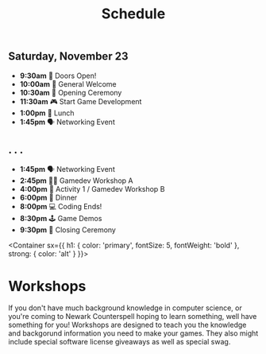 
<Header sx={{ bg: 'accent' }}>

# Schedule

</Header>

<Schedule>

## Saturday, November 23
- **9:30am** 🚪 Doors Open!
- **10:00am** 👋 General Welcome
- **10:30am** 📢 Opening Ceremony
- **11:30am** 🎮 Start Game Development
- **1:00pm** 🥪 Lunch
- **1:45pm** 🗣️ Networking Event

## . . . 
- **1:45pm** 🗣️ Networking Event
- **2:45pm** 👩‍💻 Gamedev Workshop A
- **4:00pm** 🔰 Activity 1 / Gamedev Workshop B
- **6:00pm** 🧙 Dinner
- **8:00pm** 💻 Coding Ends!
- **8:30pm** 🕹 Game Demos 
- **9:30pm** 🥳 Closing Ceremony 

</Schedule>

<Container 
  sx={{
    h1: {
      color: 'primary',
      fontSize: 5,
      fontWeight: 'bold'
    },
    strong: {
      color: 'alt'
    }
  }}>

# Workshops

If you don't have much background knowledge in computer science, or you're coming to Newark Counterspell hoping to learn something, well have something for you! Workshops are designed to teach you the knowledge and backgorund information you need to make your games. They also might include special software license giveaways as well as special swag.

</Container>
